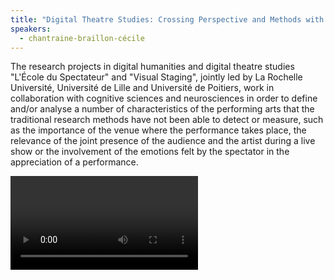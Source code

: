 ```yaml
---
title: "Digital Theatre Studies: Crossing Perspective and Methods with Cognitive Science"
speakers:
  - chantraine-braillon-cécile
---
```

The research projects in digital humanities and digital theatre studies "L'École du Spectateur" and "Visual Staging", jointly led by La Rochelle Université, Université de Lille and Université de Poitiers, work in collaboration with cognitive sciences and neurosciences in order to define and/or analyse a number of characteristics of the performing arts that the traditional research methods have not been able to detect or measure, such as the importance of the venue where the performance takes place, the relevance of the joint presence of the audience and the artist during a live show or the involvement of the emotions felt by the spectator in the appreciation of a performance.

<Video provider="youtube" id="x-qDBLZYLqY" />

<Speakers>
  <Speaker speaker="chantraine-braillon-cécile" />
</Speakers>

